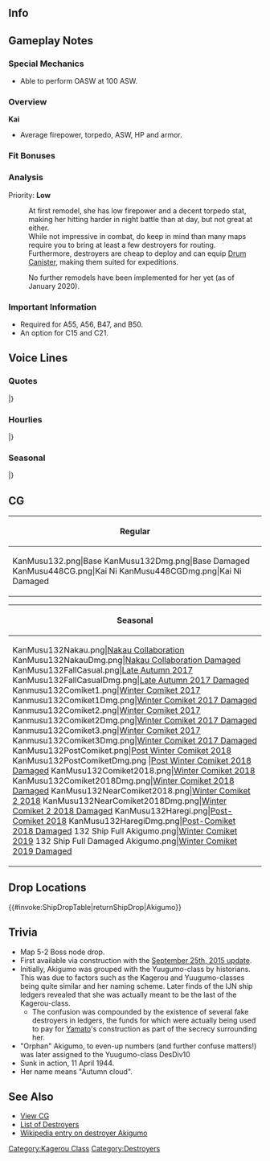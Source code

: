 ==Info==
{{KanmusuInfo|ID=132}}
{{KanmusuInfo|ID=132a}}
{{KanmusuInfo|ID=448}}

==Gameplay Notes==
===Special Mechanics===
* Able to perform OASW at 100 ASW.

===Overview===
'''Kai'''
* Average firepower, torpedo, ASW, HP and armor.  

===Fit Bonuses===
{{:{{BASEPAGENAME}}/Equipment Bonuses}}
{{clear}}

===Analysis===
Priority: '''Low'''

:At first remodel, she has low firepower and a decent torpedo stat, making her hitting harder in night battle than at day, but not great at either.
:While not impressive in combat, do keep in mind than many maps require you to bring at least a few destroyers for routing.
:Furthermore, destroyers are cheap to deploy and can equip [[Drum Canister]], making them suited for expeditions.

:No further remodels have been implemented for her yet (as of January 2020).

===Important Information===
* Required for A55, A56, B47, and B50. 
* An option for C15 and C21.

==Voice Lines==
===Quotes===
{{ShipquoteHeader}}
{{ShipquoteKai
|scenario = Introduction
|origin = 秋雲着任！提督、よろしくね。
|translation = Akigumo reporting for duty! Please take care of me, Admiral!
|audio = Akigumo-Introduction.ogg
}}
{{ShipquoteKai|scenario = Introduction|kai2 = true
|origin = 改夕雲型…あぁ、じゃなかった…改陽炎型…つか、改秋雲型、秋雲、準備OK！提督、今日もよろしく。
|translation = The improved Yuugumo-class... Ah, that's not right... Improved Kagerou-class... Actually... Improved Akigumo-class, Akigumo, ready and waiting! Admiral, I'll be in your care today too.
}}
{{ShipquoteKai
|scenario = Library
|origin = 横須賀生まれ横須賀育ちの秋雲さんだよ！
陽炎型の中でも圧倒的な航続距離は南雲さんの目にも留まって、一航戦に入ったんだ。っていうか、自分では夕雲型だと思ってたんだけどな…制服も同じだし(ブツブツ)…ま、いいや。
その後、五航戦の護衛を務めたよ。翔鶴瑞鶴も描き残したかったな。
|translation = Born and raised in Yokosuka, I'm Akigumo!
Because I was in the Kagerou-class, my superior cruising range caught the eye of Nagumo-san and I entered CarDiv1.<ref>The Kagerou and Yuugumo-classes had a cruising range of 5,000nmi compared to the 4,000nmi and below of previous classes.</ref> Though, I did think I was a Yuugumo class...even my uniform is the same *grumble*... But oh well.<ref>Due to her name and her position on the IJN's ship ledger, she was long thought to be part of the Yuugumo-class until research in 1994 revealed that she was actually a Kagerou-class ship.</ref>
After that, I served as an escort for CarDiv5. I didn't get to finish drawing Shoukaku and Zuikaku...<ref>She was sunk by the [https://en.wikipedia.org/wiki/USS_Redfin USS Redfin] while escorting those two.</ref>
|audio = Akigumo-Library.ogg
}}
{{ShipquoteKai
|scenario = Secretary 1
|origin = 制服？夕雲型か、陽炎型か…まいっか。
|translation = My uniform? Yuugumo-style, Kagerou-style... It doesn't matter.
|audio = Akigumo-Secretary_1.ogg
}}
{{ShipquoteKai|scenario = Secretary 1|kai2 = true
|origin = えぇ、どうかな、この改装？あり？
|translation = Mmm, how's my upgrade? You like it?
}}
{{ShipquoteKai
|scenario = Secretary 2
|origin = 何々、セクハラ？いいの～？
|translation = What is this sexual harrassment? Is this alright?
|audio = Akigumo-Secretary_3.ogg
}}
{{ShipquoteKai|scenario = Secretary 2|kai2 = true
|origin = そう？ならいいか！まーかせて。
|translation = Really? Well that's good! Leave it to me~.
}}
{{ShipquoteKai
|scenario = Secretary 3
|origin = フッフンー、そんなに遊んで欲しいなら、提督の絵、描いたげようか～？こう見えても絵心あるんだよ、フフンー。
|translation = Fufun~ If you want to play so much, shall I draw your picture, Admiral? I might not look like it but I'm good at drawing. Fufun~<ref>One of her crew drew a picture of the USS Hornet as it was sinking.</ref>
|audio = Akigumo-Secretary_2.ogg
}}
{{ShipquoteKai|scenario = Secretary 3|kai2 = true
|origin = ありゃ？あれは…Hornetじゃん！？腕がムズムズする。はぁ、書かないと…ソロソロソロソロ…あぁ、とまらねぇ！！
|translation = Huh? Isn't that... Hornet!? My hands are itching. Aah, I need to draw... *drawing sounds*... Aaaah, I can't stop!!
}}
{{ShipquoteKai
|scenario = Idle
|origin = ウワー、そうだ、もうすぐ早割入稿日じゃない、こうしちゃいられない。
|translation = Whoa, in't it almost the submission deadline? I can't be sitting around.<ref>Specifically submitting a manuscript.</ref>
|audio = Akigumo-Idle.ogg
}}
{{ShipquoteKai|scenario = Idle|kai2 = true
|origin = 風雲、ここベタで…あぁ、そこは…集中線……あれ？えぇ、ん、うぅ…眠い…
|translation = Kazagumo, that part is solid... Ah, the action lines go there... Huh? Eh, mmm, uuuh... I'm sleepy...
}}
{{ShipquoteKai
|scenario = Secretary (Married)
|origin = 提督、疲れたの？じゃ、秋雲が提督の絵、描いてあげる。
|translation = Are you tired, Admiral? Then I'll draw a picture of you.
|audio = Akigumo-Wedding_Line.ogg
}}
{{ShipquoteKai
|scenario = Secretary (Married)
|kai = yes
|origin = 提督、何に？暇してるの？じゃ、秋雲が提督の絵書いてあげる。いいのいいの、そこでポーズとってて！ よ、いいね、いいよ…スラスラスラ…っと、出来た。あ、服？ 忘れてた。
|translation = What is it, Admiral? Are you free? Then I'll draw a picture of you. That's fine, just hold that pose! Alright, good, nice... *sketching*... There, done. Ah, clothes? I forgot.
|audio = AkigumoKai-Secretary_Married.ogg
}}
{{ShipquoteKai
|scenario = Wedding
|origin = いよいよ提督も、秋雲の魅力に気づいちゃったの？なんて…でも、提督との未来がどんな絵になるか…ちょっち、本気で薄い本、描いてみようかな。いいよね。
|translation = So you've finally realised my charms too, Admiral? Just kidding... But I wonder what sort of future you picture with me, Admiral... Maybe I should put a bit of effort into drawing a thin book. Isn't that fine?<ref>[https://ja.wikipedia.org/wiki/%E8%96%84%E3%81%84%E6%9C%AC "Thin book"] refers to [https://en.wikipedia.org/wiki/D%C5%8Djinshi doujinshi] because of the typically low number of pages due to cost constraits.</ref>
|audio = Akigumo-Wedding.ogg
}}
{{ShipquoteKai
|scenario = Player's Score
|origin = 提督に報告書来てるよ。うん、読んだら？
|translation = A report has arrived for you, Admiral. Yup, gonna read it?
|audio = Akigumo-Looking_At_Scores.ogg
}}
{{ShipquoteKai
|scenario = Joining the Fleet
|origin = 駆逐艦秋雲！出撃するよぉー！
|translation = Destroyer Akigumo! Soritieing~!
|audio = Akigumo-Joining_A_Fleet.ogg
}}
{{ShipquoteKai
|scenario = Equipment 1
|origin = イラスト描きたい。
|translation = I wanna draw illustrations~
|audio = Akigumo-Equipment_1.ogg
}}
{{ShipquoteKai|scenario = Equipment 1|kai2 = true
|origin = 大丈夫！ネームも順調！今回は楽勝よ！多分…
|translation = Don't worry! The rough draft is going well! I'll make it with time to spare this time! Probably...
}}
{{ShipquoteKai
|scenario = Equipment 2
|origin = うん、そう。装備は大切だよね。
|translation = Yup, that's right. Equipment is important.
|audio = Akigumo-Equipment_2.ogg
}}
{{ShipquoteKai
|scenario = Equipment 3
|origin = いいもんみっけ。
|translation = I found something nice~
|audio = Akigumo-Equipment_3.ogg
}}
{{ShipquoteKai|scenario = Equipment 3|kai2 = true
|origin = もーらい〜！
|translation = Mine~!
}}
{{ShipquoteKai
|scenario = Supply
|origin = アッアー、捗るわ。
|translation = Aaah~ that went well.
|audio = Akigumo-Supply.ogg
}}
{{ShipquoteKai
|scenario = Docking (Minor Damage)
|origin = そりゃ～この秋雲だって修理くらいするさ～　お風呂でイラスト描こ～っと。
|translation = Of course even I need repairs~ I'll go draw some illustrations in the bath.
|audio = Akigumo-Docking_Minor.ogg
}}
{{ShipquoteKai
|scenario = Docking (Major Damage)
|origin = 長風呂行くわー。んもーあいつらー、治ったら倍返ししてやるんだからー！
|translation = I'm going to take a long bath~ Jeez, when I'm done, I'm going to return it to those guys twofold~!
|audio = Akigumo-Docking_Major.ogg
}}
{{ShipquoteKai
|scenario = Construction
|origin = 新しい艦娘だってさー。提督も好きだねぇ～
|translation = I hear there's a new shipgirl~ Admiral, you like them too right~?
|audio = Akigumo-Construction.ogg
}}
{{ShipquoteKai
|scenario = Returning from Sortie
|origin = 艦隊が戻ってきたぞー。おっつかっれちゃん。
|translation = The fleet has returned. Thanks for your hard work.
|audio = Akigumo-Returning_From_Sortie.ogg
}}
{{ShipquoteKai
|scenario = Starting a Sortie
|origin = 秋雲にイラスト発注ですかー？
|translation = Did you commission an illustration from me~?
|audio = Akigumo-Starting_A_Sortie.ogg
}}
{{ShipquoteKai
|scenario = Starting a Battle
|origin = 雁首揃えて、いらっしゃいませぇー！
|translation = Thanks for waiting nerds, welcome!<ref>The phrase "雁首を揃える" is a rude way to refer to people who are waiting in line.</ref>
|audio = Akigumo-Battle_Start.ogg
}}
{{ShipquoteKai
|scenario = Attack
|origin = 戦艦クラス…喰いたいなぁ。
|translation = Battleship-class... I want to beat them.<ref>The word "食う" specifically refers to beating someone superior.</ref>
|audio = Akigumo-Attack.ogg
}}
{{ShipquoteKai
|scenario = Night Battle Attack
|origin = 巻雲ー、見ててー。攻撃ってのはぁ、こうよぉ？
|translation = Look, Makigumo. Attacks should be, haaah, like this you know?
|audio = Akigumo-Night_Attack.ogg
}}
{{ShipquoteKai
|scenario = Night Battle
|origin = 夜は暗くて絵が描きにくいよねぇー。探照灯で照らしちゃうぜぇ！
|translation = It's hard to draw when it's so dark at night. Let's light up the searchlight~!<ref>After sinking the USS Hornet, the Captain ordered that pictures be taken for a report to the Naval General Staff. However, the navigation officer noted that it was too dark for pictures, so the order was changed to sketching instead. The designated artist couldn't make out the details because of the darkness so searchlights were lit to illuminate the wreck.</ref>
|audio = Akigumo-Night_Battle.ogg
}}
{{ShipquoteKai
|scenario = MVP
|origin = ほぉらぁ、戦艦にも重巡にも出来ないことを出来ちゃうのよぉ。あ、スケブいる？
|translation = See, I can do that battleships and heavy cruisers can't. Ah, do you have a sketchbook?
|audio = Akigumo-MVP.ogg
}}
{{ShipquoteKai
|scenario = Minor Damage 1
|origin = はん！こんなの被弾の内に入らないけど！
|translation = Whoa! A hit like this won't penetrate me~!
|audio = Akigumo-Minor_Damage_1.ogg
}}
{{ShipquoteKai
|scenario = Minor Damage 2
|origin = 何してくれてんのよー！もー！
|translation = What are you doing~! Jeez~!
|audio = Akigumo-Minor_Damage_2.ogg
}}
{{ShipquoteKai
|scenario = Major Damage
|origin = これじゃあイラスト描けないよぉ…
|translation = I can't draw illustrations like this...
|audio = Akigumo-Major_Damage.ogg
}}
{{ShipquoteKai
|scenario = Sunk
|origin = ねぇ、秋雲が沈むところも、誰か描いてくれないかな…
|translation = Hey, I wonder if anyone will draw my sinking...
|audio = Akigumo-Sunk.ogg
}}
|} <references/>

{{clear}}

===Hourlies===
{{ShipquoteHeader | type = hourly}}
{{ShipquoteKai
|scenario = 00:00 
|origin = 0時だよ、大丈夫？ぼーっとしてない？
|translation = It's 12 o'clock, are you alright? Are you paying attention?
|audio = AkigumoKai-Hourly_0000.ogg
}}
{{ShipquoteKai
|scenario = 01:00 
|origin = 深夜1時、まだまだいけそぉ？
|translation = 1am, can you still go on?
|audio = AkigumoKai-Hourly_0100.ogg
}}
{{ShipquoteKai
|scenario = 02:00 
|origin = 2時よー、秋雲も夜型だからいいよ～、原稿描きながら付き合ってあげる～！
|translation = It's 2 o'clock. I'm nocturnal so I'm fine. I'll keep you company while drawing a manuscript~!
|audio = AkigumoKai-Hourly_0200.ogg
}}
{{ShipquoteKai
|scenario = 03:00 
|origin = 3時だけどぉ～、平気？明日の仕事とか大丈夫？
|translation = It's only 3 o'clock, are you alright? Will you be alright at work tomorrow?
|audio = AkigumoKai-Hourly_0300.ogg
}}
{{ShipquoteKai
|scenario = 04:00 
|origin = 午前4時でーす。休めるときに休む！描くときには描く！これがイケてるサークルなのよ？
|translation = It's 4am~. Rest time is for resting! Drawing time is for drawing! That's what good circles do you know?<ref>"Circle" (サークル) is the term for "social group", and in this case refers to groups of artists that collaborate to put out doujinshi.</ref>
|audio = AkigumoKai-Hourly_0400.ogg
}}
{{ShipquoteKai
|scenario = 05:00 
|origin = 午前5時。そんなわけで、秋雲さんは朝から昼まで寝るわけです。うん…
|translation = 5am... Now this is why I sleep from morning till noon. Yup...
|audio = AkigumoKai-Hourly_0500.ogg
}}
{{ShipquoteKai
|scenario = 06:00 
|origin = いよいよ朝の6時か…提督～布団借りるわね～おやすみぃ～
|translation = It's already 6am huh... I'll be borrowing a futon, Admiral... Goodnight~
|audio = AkigumoKai-Hourly_0600.ogg
}}
{{ShipquoteKai
|scenario = 07:00 
|origin = 7時…明るくなると流石に眠れないわ…んーどうしよう…
|translation = 7 o'clock... I really can't sleep when it gets bright... Ngh, what should I do?
|audio = AkigumoKai-Hourly_0700.ogg
}}
{{ShipquoteKai
|scenario = 08:00 
|origin = 8時…朝ご飯食べたから原稿するかなー…提督は朝はパンとご飯、どっち派？
|translation = 8 o'clock... I was able to work on my manuscript because I ate breakfast... Do you like bread or rice for breakfast, Admiral?
|audio = AkigumoKai-Hourly_0800.ogg
}}
{{ShipquoteKai
|scenario = 09:00 
|origin = 9時ね…さてさて表紙まわりだけ入稿して訓練しますか！
|translation = 9 o'clock huh... Now just sending the front cover spread to the printers will be training!
|audio = AkigumoKai-Hourly_0900.ogg
}}
{{ShipquoteKai
|scenario = 10:00 
|origin = 10時になりました～、提督もお仕事ちゃんと進めてるー？
|translation = It's now 10 o'clock~ Are you doing your job properly too, Admiral?
|audio = AkigumoKai-Hourly_1000.ogg
}}
{{ShipquoteKai
|scenario = 11:00 
|origin = 11時。提督は結局、どの娘が一番好きなの？
|translation = 11 o'clock. In the end, what sort of girl do you like the most, Admiral?
|audio = AkigumoKai-Hourly_1100.ogg
}}
{{ShipquoteKai
|scenario = 12:00 
|origin = お昼ー！この時間になるとウキウキウォッチングしたくなるう！...あ、あんまり気にしないで。
|translation = Noon~! This is the time to watch Uki Uki Watching! ...D-don't mind me.<ref>Uki Uki Watching is the opening theme to [https://en.wikipedia.org/wiki/Waratte_Iitomo! Waratte Iitomo!] that has ran every weekday at 1200 ~ 1300 from 1982 to 2014.</ref>
|audio = AkigumoKai-Hourly_1200.ogg
}}
{{ShipquoteKai
|scenario = 13:00 
|origin = 午後1時.…ランチタイムってなんだかんだ楽しみよね...何食べる？
|translation = 1pm... I'm kinda looking forward to lunchtime... What are we eating?
|audio = AkigumoKai-Hourly_1300.ogg
}}
{{ShipquoteKai
|scenario = 14:00 
|origin = 午後2時…さぁ、午後の出撃しましょ！
|translation = 2pm... Now, let's go on afternoon sorties!
|audio = AkigumoKai-Hourly_1400.ogg
}}
{{ShipquoteKai
|scenario = 15:00 
|origin = 午後3時！提督ランクチェーック！上がってるといいよね。
|translation = 3pm! Let's check the rankings, Admiral! It'd be nice if it went up.
|audio = AkigumoKai-Hourly_1500.ogg
}}
{{ShipquoteKai
|scenario = 16:00 
|origin = 午後4時…そろそろ日が傾く頃よね…暗くなると絵が描けないなあ。
|translation = 4pm... It's almost time for the sun to set huh... I can't draw pictures when it gets dark...
|audio = AkigumoKai-Hourly_1600.ogg
}}
{{ShipquoteKai
|scenario = 17:00 
|origin = 午後5時…はあー…戦闘ばかりだけど何か無性に沈む空母を描きたいなあ…何で?
|translation = 5pm... *sigh*...Even though I'm, always fighting, I somehow really want to draw a carrier sinking... I wonder why?<ref>See above about one of her crew drawing a picture of the sinking USS Hornet.</ref>
|audio = AkigumoKai-Hourly_1700.ogg
}}
{{ShipquoteKai
|scenario = 18:00 
|origin = 午後6時…お腹空いてきたー牛缶食べたい牛缶、提督ー牛缶開けてよー
|translation = 6pm... I'm hungry~ I really want to eat canned beef~ Open the can, Admiral~<ref>Gyukan (牛缶) is canned beef that was boiled in soy sauce, ginger and sugar that was popular with troops in Imperial Japan.</ref>
|audio = AkigumoKai-Hourly_1800.ogg
}}
{{ShipquoteKai
|scenario = 19:00 
|origin = 午後7時ー、うーん牛缶と銀シャリーこれ最高よねー
|translation = 7pm~ Yup, canned beef and vinegared rice is the best~
|audio = AkigumoKai-Hourly_1900.ogg 
}}
{{ShipquoteKai
|scenario = 20:00 
|origin = 午後8時...夜の部突入、サーチライトなら勿論照らしちゃいます！
|translation = 8pm... To embark at night, you definitely need to light the searchlights!
|audio = AkigumoKai-Hourly_2000.ogg
}}
{{ShipquoteKai
|scenario = 21:00 
|origin = 午後9時...巻雲ちゃんが寝ろ寝ろうっせんだよねー何なのさー
|translation = 9pm... Makigumo-chan always telling us to sleep is so annoying~ Why does she do that~?
|audio = AkigumoKai-Hourly_2100.ogg
}}
{{ShipquoteKai
|scenario = 22:00 
|origin = 午後10時、眠いからちょっと布団借りるね～、入ってきちゃだ~め~よ~？
|translation = 10pm. I'm sleepy so lend me your futon. You're not allowed to join me~ in~ it~ alright~?
|audio = AkigumoKai-Hourly_2200.ogg
}}
{{ShipquoteKai
|scenario = 23:00 
|origin = 午後11時～。瞬間睡眠っ！ぐはぁ～…これも訓練のうちの一つぅー…提督もー、寝ちゃえーっ！
|translation = 11pm. A moment of sleep~! Gah~... This is just practice~ ...You sleep too, Admiral~!
|audio = AkigumoKai-Hourly_2300.ogg
}}
|} <references/>

{{clear}}

===Seasonal===
{{SeasonalHeaderOld}}
{{SeasonalQuote
|scenario = [[Seasonal/Hinamatsuri_2016|Hinamatsuri 2016]]
|origin = おぉ、雛壇か～。いいねぇ。はかどるねぇ。陽炎型も全員で雛人形にー…いや、やめよう。なんか辛い気がする……まぁ、いっか～！いいよね？
|translation =	Ooh, Hina dolls. They look nice. The work is going well. All the Kagerou-class will be Hina dolls… No, I better stop there. This kinda hurts… Oh well! Isn’t this good?
|audio = Akigumo_Peach_2016_Sec1.ogg
|notes = 
}}
{{SeasonalQuote
|scenario = [[Seasonal/White_Day_2016|White Day 2016]]
|origin = うぇ！？なに、提督、これ、くれんの？…やっべー、全然心構えしてなかったぁ！くぅ、無防備だったわぁ！はむぅ…美味しぃ♪センスいいじゃん！やるじゃん！
|translation =	Wha!? What, is this for me, Admiral? …Oh no, I totally wasn’t ready for this! Gah, I’m defenceless! *nom*… It’s delicious♪ Your taste in gifts is great! Not bad!
|audio = Akigumo_White_Day_2016.ogg
|notes = 
}}
{{SeasonalQuote
|scenario = [[Seasonal/Third_Anniversary|3rd Anniversary]]
|origin = 提督、三周年だって？！おめでとう！お祝いに、秋雲がイラストモードー書いてあげるね。
|translation =	It’s the 3rd Anniversary, Admiral?! Congratulations! I’ll draw something for you in celebration.
|audio = Akigumo_3rd_Anniversary_Sec1.mp3
|notes = 
}}
{{SeasonalQuote
|scenario = [[Seasonal/Rainy_Season_2016|Rainy Season 2016]]
|origin = 梅雨か。つまんないな～…。えぇ、何？みんなてるてる坊主作ってんだ！じゃ、秋雲はフルスクラッチで作ってみようかな。塗装は～っと…。
|translation =	It’s the rainy season. I’m booored… Eh, what? Everyone is making teruteru bouzu! Then I’ll try making one from scratch. Paint it like so…
|audio = Akigumo_Rainy_Season_2016_Sec1.mp3
|notes = 
}}
{{SeasonalQuote
|scenario = [[Seasonal/Early_Summer_2016|Early Summer 2016]]
|origin = ほほぅ、夏がそろそろ来ますねぇ。 何ですか皆さん？水着の準備などなさってるようで、はかどりますねぇ！ 酒保で画材補充しなきゃ！ ひひっ♪
|translation =	Hoho, summer is coming soon. What’s with all of you? You’re all making progress with swimsuit preparations! I’ll need to get more art supplies from the PX! Hihi~♪
|audio = Akigumo_Early_Summer_Sec1_2016.ogg
|notes = 
}}
{{SeasonalQuote
|scenario = [[Seasonal/Autumn_2016|Autumn 2016]]
|origin = 秋になっちゃったねぇ。まあいっかぁ、夏と冬の間は短いんだ、ここで油断は禁物！でもまあ秋って油断しちゃうんだよなぁ。 お芋食お。
|translation =	Autumn is here. Oh well, there’s a short time between summer and winter so I can’t be slacking now! But autumn just makes you want to slack off. I want some sweet potatoes.
|audio = Akigumo_Autumn_2016_Sec1.mp3
|notes = 
}}
{{SeasonalQuote
|scenario = [[Seasonal/Saury_2016|Saury Festival 2016]]
|origin = 秋刀魚漁支援艦隊かぁ。勇壮なような、全然そうでないような…。あれは夕張さんかぁ？すごいなぁ！ある種気合のガン積みだなぁ♪ラフ切っとこ。
|translation =	Saury Fishing Support Fleet. It sounds like something impressive but it totally isn’t like that at all… Is that Yuubari-san? Amazing! She gives off a certain kind of fighting spirit with all that equipment piled high♪Time for a sketch.
|audio = Akigumo_Sec1_Saury_2016.mp3
|notes = 
}}
{{SeasonalQuote
|scenario = [[Seasonal/Christmas_2016|Christmas 2016]]
|origin = はむ…提督、この七面鳥うまいわぁ！美味すぎぃ！ やべー、マジ七面鳥うまぁ！…えぇ、瑞鶴さん、何？直上！？う、うわあぁぁ回避ぃ！
|translation =	*nom*… This turkey is delicious, Admiral! It’s really delicious! Wow, turkey is seriously delicious! Eh, what is it, Zuikaku-san? From above!? W-whoaaaaa, evasive action!
|audio = Akigumo_Christmas_2016_Sec1.mp3
|notes = 
}}
{{SeasonalQuote
|scenario = [[Seasonal/End_of_Year_2016|End of Year 2016]]
|origin = えぇ、何？なんで秋雲も夕雲型の大掃除に参加するの？えぇ、何この雑巾？だ・か・ら…早く寝て有明に行けないだから！
|translation =	Eh, what? Why must I join the Yuugumo-class spring cleaning? Eh, what’s this dust cloth for? I. Told. You… I need to sleep early so I can go to Ariake!<ref>She’s going to comiket.</ref>
|audio = Akigumo_End_Of_Year_2016_Sec1.mp3
|notes = 
}}
{{SeasonalQuote
|scenario = [[Seasonal/New_Year_2017|New Year 2017]]
|origin = 提督、新年あけおめことよろ！今年もこの秋雲さんをよろしくな！よし、新年一発目のイラストをかこう！提督、そのまま、そのまま。
|translation =	Happy New Year, Admiral! I’ll be in your care this year too! Right, time to draw the first drawing of the year! Just stay right there, Admiral.
|audio = Akigumo_New_Year_2017_sec1.mp3
|notes = 
}}
{{SeasonalQuote
|scenario = [[Seasonal/Setsubun_2017|Setsubun 2017]]
|origin = 節分ねぇ。恵方巻を食べてる艦むすの図ってのもなかなか乙なもんだねぇ。よぉし、描いてみよう。熊野さんね…ふんふん…えぇ！？え、えぇ！？
|translation =	It’s Setsubun. It’s a pretty good excuse to make the ship girls eat some ehomaki. Alright, lemme draw this. Kumano-san then… Like that… Eh!? E-eeeeh!?
|audio = Akigumo_Setsubun_2017.mp3
|notes = 
}}
{{SeasonalQuote
|scenario = [[Seasonal/Fourth_Anniversary|4th Anniversary]]
|origin = 提督ー、四周年だって！ すっごいねぇ！お祝いに、秋雲がスペシャル薄い本描いてあげるねぇ！
|translation =	It’s the 4th Anniversary, Admiral! Amazing! I’ll draw a special thin book for you in celebration!<ref>Thin book is a doujin, usually porn.</ref>
|audio = Akigumo_4th_Anniversary_Sec1_2017.mp3
|notes = 
}}
{{SeasonalQuote
|scenario = [[Seasonal/Late_Autumn_2018|Late Autumn 2018]]
|origin = 寒い…寒すぎる！もう何もできない！こたつで寝るよぉ。って！たまさん、くまさん！じゃま！あぁ、もう、戦艦まで！入れない！
|translation =	It's cold... Too cold! I don't wanna do anything! I'm gonna sleep under the kotatsu. Hey! Tama, Kuma! You're in the way! Ah, jeez, even the battleships! There's no room for me!
|audio = Akigumo_Late_Autumn_2018_Sec2.mp3
|notes = Secretary 2
}}
{{SeasonalQuote
|scenario = [[Seasonal/Christmas_2018|Christmas 2018]]
|origin = うえぇ、やばい、そろそろやばい。もう普通の早割は間に合わないよ。こうなったら、知り合いの印刷会社に無理言って…電話に出ないよ！
|translation =	Oh no, I'm not going to make it. I can't make the deadline for the early bird discount. Now that it's come to this, I'll have to ask a favour from my acquaintance's printing company... They're not picking up the phone!
|audio = Akigumo_Christmas_2018_Sec3.mp3
|notes = Secretary 3
}}
{{SeasonalQuote
|scenario = [[Seasonal/Valentine%27s_Day_2019|Valentine's Day 2019]]
|origin = ふーふん！提督、チョコレートをあげましょう。秋雲の渾身のイラストボードを付きです。ぜひ、提督室に飾ってよね。ぜったいだよ！
|translation =	Fufun! Admiral, I have some chocolate for you. Also, here's a drawing I put my all into. Please use it to decorate your room. You better put it up!<ref>She specifically means an drawing attached to a hard backing board.</ref>
|audio = Akigumo_Valentines_2019_Sec1.mp3
|notes = 
}}
{{SeasonalQuote
|scenario = [[Seasonal/Eighth_Anniversary|8th Anniversary]]
|origin = 提督、ついに八周年だって！まじおめでとう！お祝いに、秋雲がスペシャルなイラスト書てあげるね？
|translation =	Admiral, it's the 8th Anniversary! Congratulations! I'll draw something special to celebrate, alright?
|audio = Akigumo_8th Anniversary_Secretary_1.mp3
|notes = 
}}
|}<references/>

{{clear}}

==CG==
{| class="mw-collapsible mw-collapsed wikitable" style="width: 100%;"
!Regular
|-
|<gallery>
KanMusu132.png|Base
KanMusu132Dmg.png|Base Damaged
KanMusu448CG.png|Kai Ni
KanMusu448CGDmg.png|Kai Ni Damaged
</gallery>
|}

{| class="mw-collapsible mw-collapsed wikitable" style="width: 100%;"
!Seasonal
|-
|<gallery>
KanMusu132Nakau.png|[[Seasonal/Nakau_Collaboration|Nakau Collaboration]]
KanMusu132NakauDmg.png|[[Seasonal/Nakau_Collaboration|Nakau Collaboration Damaged]]
KanMusu132FallCasual.png|[[Seasonal/Late_Autumn_2017|Late Autumn 2017]]
KanMusu132FallCasualDmg.png|[[Seasonal/Late_Autumn_2017|Late Autumn 2017 Damaged]]
Kanmusu132Comiket1.png|[[Seasonal/Christmas_2017|Winter Comiket 2017]]
Kanmusu132Comiket1Dmg.png|[[Seasonal/Christmas_2017 |Winter Comiket 2017 Damaged]]
Kanmusu132Comiket2.png|[[Seasonal/Christmas_2017|Winter Comiket 2017]]
Kanmusu132Comiket2Dmg.png|[[Seasonal/Christmas_2017|Winter Comiket 2017 Damaged]]
Kanmusu132Comiket3.png|[[Seasonal/End_of_Year_2017|Winter Comiket 2017]]
Kanmusu132Comiket3Dmg.png|[[Seasonal/End_of_Year_2017|Winter Comiket 2017 Damaged]]
KanMusu132PostComiket.png|[[Seasonal/New_Year_2018 |Post Winter Comiket 2018]]
KanMusu132PostComiketDmg.png |[[Seasonal/New_Year_2018 |Post Winter Comiket 2018 Damaged]]
KanMusu132Comiket2018.png|[[Seasonal/Christmas_2018|Winter Comiket 2018]]
KanMusu132Comiket2018Dmg.png|[[Seasonal/Christmas_2018|Winter Comiket 2018 Damaged]]
KanMusu132NearComiket2018.png|[[Seasonal/Christmas_2018|Winter Comiket 2 2018]]
KanMusu132NearComiket2018Dmg.png|[[Seasonal/Christmas_2018|Winter Comiket 2 2018 Damaged]]
KanMusu132Haregi.png|[[Seasonal/New_Year_2019|Post-Comiket 2018]]
KanMusu132HaregiDmg.png|[[Seasonal/New_Year_2019|Post-Comiket 2018 Damaged]]
132 Ship Full Akigumo.png|[[Seasonal/Christmas_2019|Winter Comiket 2019]]
132 Ship Full Damaged Akigumo.png|[[Seasonal/Christmas_2019|Winter Comiket 2019 Damaged]]
</gallery>
|}

==Drop Locations==
{{#invoke:ShipDropTable|returnShipDrop|Akigumo}}

==Trivia==
*Map 5-2 Boss node drop.
* First available via construction with the [[Game_Updates/2015/September_25th|September 25th, 2015 update]].
*Initially, Akigumo was grouped with the Yuugumo-class by historians. This was due to factors such as the Kagerou and Yuugumo-classes being quite similar and her naming scheme. Later finds of the IJN ship ledgers revealed that she was actually meant to be the last of the Kagerou-class.
**The confusion was compounded by the existence of several fake destroyers in ledgers, the funds for which were actually being used to pay for [[Yamato]]'s construction as part of the secrecy surrounding her.
*"Orphan" Akigumo, to even-up numbers (and further confuse matters!) was later assigned to the Yuugumo-class DesDiv10
*Sunk in action, 11 April 1944.
*Her name means "Autumn cloud".

==See Also==
*[[{{PAGENAMEE}}/Gallery|View {{PAGENAME}} CG]]
*[[EliteDD|List of Destroyers]]
*[[wikipedia:Japanese_destroyer_Akigumo|Wikipedia entry on destroyer Akigumo]]
{{shiplist}}
[[Category:Kagerou Class]]
[[Category:Destroyers]]